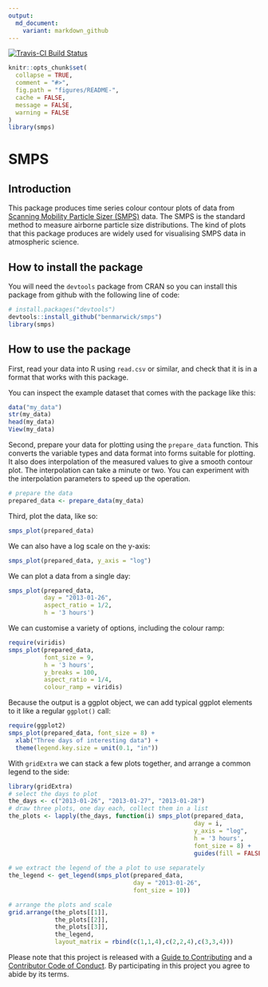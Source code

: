 ```yaml
---
output:
  md_document:
    variant: markdown_github
---
```


<!-- README.md is generated from README.Rmd. Please edit that file -->

[![Travis-CI Build Status](https://travis-ci.org/benmarwick/smps.svg?branch=master)](https://travis-ci.org/benmarwick/smps)

```r
knitr::opts_chunk$set(
  collapse = TRUE,
  comment = "#>",
  fig.path = "figures/README-",
  cache = FALSE, 
  message = FALSE,
  warning = FALSE
)
library(smps)
```

# SMPS

## Introduction

This package produces time series colour contour plots of data from [Scanning Mobility Particle Sizer (SMPS)](https://en.wikipedia.org/wiki/Scanning_mobility_particle_sizer) data. The SMPS is the standard method to measure airborne particle size distributions. The kind of plots that this package produces are widely used for visualising SMPS data in atmospheric science. 

## How to install the package

You will need the `devtools` package from CRAN so you can install this package from github with the following line of code:

```r
# install.packages("devtools")
devtools::install_github("benmarwick/smps")
library(smps)
```

## How to use the package

First, read your data into R using `read.csv` or similar, and check that it is in a format that works with this package. 

You can inspect the example dataset that comes with the package like this:

```r
data("my_data")
str(my_data)
head(my_data)
View(my_data)
```

Second, prepare your data for plotting using the `prepare_data` function. This converts the variable types and data format into forms suitable for plotting. It also does interpolation of the measured values to give a smooth contour plot. The interpolation can take a minute or two. You can experiment with the interpolation parameters to speed up the operation.

```r
# prepare the data
prepared_data <- prepare_data(my_data)
```

Third, plot the data, like so:

```r
smps_plot(prepared_data) 
```

We can also have a log scale on the y-axis:

```r
smps_plot(prepared_data, y_axis = "log")
```

We can plot a data from a single day:

```r
smps_plot(prepared_data, 
          day = "2013-01-26", 
          aspect_ratio = 1/2, 
          h = '3 hours')
```

We can customise a variety of options, including the colour ramp:

```r
require(viridis)
smps_plot(prepared_data, 
          font_size = 9, 
          h = '3 hours',
          y_breaks = 100,
          aspect_ratio = 1/4,
          colour_ramp = viridis) 
```

Because the output is a ggplot object, we can add typical ggplot elements to it like a regular `ggplot()` call:

```r
require(ggplot2)
smps_plot(prepared_data, font_size = 8) + 
  xlab("Three days of interesting data") +
  theme(legend.key.size = unit(0.1, "in"))
```

With `gridExtra` we can stack a few plots together, and arrange a common legend to the side:

```r
library(gridExtra)
# select the days to plot
the_days <- c("2013-01-26", "2013-01-27", "2013-01-28")
# draw three plots, one day each, collect them in a list
the_plots <- lapply(the_days, function(i) smps_plot(prepared_data, 
                                                    day = i, 
                                                    y_axis = "log",  
                                                    h = '3 hours', 
                                                    font_size = 8) +   
                                                    guides(fill = FALSE))
  
# we extract the legend of the a plot to use separately
the_legend <- get_legend(smps_plot(prepared_data, 
                                   day = "2013-01-26", 
                                   font_size = 10))

# arrange the plots and scale
grid.arrange(the_plots[[1]], 
             the_plots[[2]], 
             the_plots[[3]], 
             the_legend, 
             layout_matrix = rbind(c(1,1,4),c(2,2,4),c(3,3,4)))
```


Please note that this project is released with a [Guide to Contributing](CONTRIBUTING.md) and a [Contributor Code of Conduct](CONDUCT.md). By participating in this project you agree to abide by its terms.

